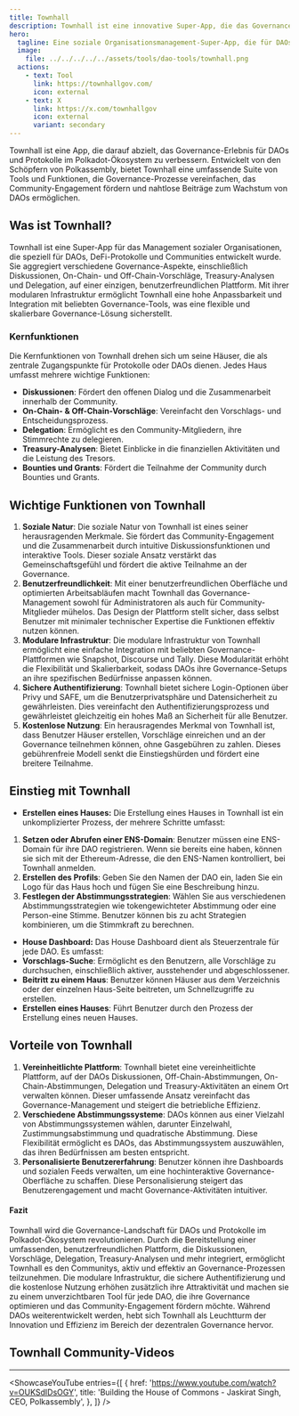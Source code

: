 ```yaml
---
title: Townhall
description: Townhall ist eine innovative Super-App, die das Governance-Erlebnis für Dezentrale Autonome Organisationen (DAOs) und Protokolle im Ethereum-, Polkadot-Ökosystem und darüber hinaus verbessert.
hero:
  tagline: Eine soziale Organisationsmanagement-Super-App, die für DAOs, DeFi-Protokolle und Communities maßgeschneidert ist.
  image: 
    file: ../../../../../assets/tools/dao-tools/townhall.png
  actions:
    - text: Tool
      link: https://townhallgov.com/
      icon: external
    - text: X
      link: https://x.com/townhallgov
      icon: external
      variant: secondary
---
```



Townhall ist eine App, die darauf abzielt, das Governance-Erlebnis für DAOs und Protokolle im Polkadot-Ökosystem zu verbessern. 
Entwickelt von den Schöpfern von Polkassembly, bietet Townhall eine umfassende Suite von Tools und Funktionen, die Governance-Prozesse vereinfachen, das Community-Engagement fördern und nahtlose Beiträge zum Wachstum von DAOs ermöglichen.

## Was ist Townhall?
Townhall ist eine Super-App für das Management sozialer Organisationen, die speziell für DAOs, DeFi-Protokolle und Communities entwickelt wurde. Sie aggregiert verschiedene Governance-Aspekte, einschließlich Diskussionen, On-Chain- und Off-Chain-Vorschläge, Treasury-Analysen und Delegation, auf einer einzigen, benutzerfreundlichen Plattform. Mit ihrer modularen Infrastruktur ermöglicht Townhall eine hohe Anpassbarkeit und Integration mit beliebten Governance-Tools, was eine flexible und skalierbare Governance-Lösung sicherstellt.

### Kernfunktionen
Die Kernfunktionen von Townhall drehen sich um seine Häuser, die als zentrale Zugangspunkte für Protokolle oder DAOs dienen. Jedes Haus umfasst mehrere wichtige Funktionen:
- **Diskussionen**: Fördert den offenen Dialog und die Zusammenarbeit innerhalb der Community.
- **On-Chain- & Off-Chain-Vorschläge**: Vereinfacht den Vorschlags- und Entscheidungsprozess.
- **Delegation**: Ermöglicht es den Community-Mitgliedern, ihre Stimmrechte zu delegieren.
- **Treasury-Analysen**: Bietet Einblicke in die finanziellen Aktivitäten und die Leistung des Tresors.
- **Bounties und Grants**: Fördert die Teilnahme der Community durch Bounties und Grants.

## Wichtige Funktionen von Townhall
1. **Soziale Natur**: Die soziale Natur von Townhall ist eines seiner herausragenden Merkmale. Sie fördert das Community-Engagement und die Zusammenarbeit durch intuitive Diskussionsfunktionen und interaktive Tools. Dieser soziale Ansatz verstärkt das Gemeinschaftsgefühl und fördert die aktive Teilnahme an der Governance.
2. **Benutzerfreundlichkeit**: Mit einer benutzerfreundlichen Oberfläche und optimierten Arbeitsabläufen macht Townhall das Governance-Management sowohl für Administratoren als auch für Community-Mitglieder mühelos. Das Design der Plattform stellt sicher, dass selbst Benutzer mit minimaler technischer Expertise die Funktionen effektiv nutzen können.
3. **Modulare Infrastruktur**: Die modulare Infrastruktur von Townhall ermöglicht eine einfache Integration mit beliebten Governance-Plattformen wie Snapshot, Discourse und Tally. Diese Modularität erhöht die Flexibilität und Skalierbarkeit, sodass DAOs ihre Governance-Setups an ihre spezifischen Bedürfnisse anpassen können.
4. **Sichere Authentifizierung**: Townhall bietet sichere Login-Optionen über Privy und SAFE, um die Benutzerprivatsphäre und Datensicherheit zu gewährleisten. Dies vereinfacht den Authentifizierungsprozess und gewährleistet gleichzeitig ein hohes Maß an Sicherheit für alle Benutzer.
5. **Kostenlose Nutzung**: Ein herausragendes Merkmal von Townhall ist, dass Benutzer Häuser erstellen, Vorschläge einreichen und an der Governance teilnehmen können, ohne Gasgebühren zu zahlen. Dieses gebührenfreie Modell senkt die Einstiegshürden und fördert eine breitere Teilnahme.

## Einstieg mit Townhall
- **Erstellen eines Hauses:**
Die Erstellung eines Hauses in Townhall ist ein unkomplizierter Prozess, der mehrere Schritte umfasst:
1. **Setzen oder Abrufen einer ENS-Domain**: Benutzer müssen eine ENS-Domain für ihre DAO registrieren. Wenn sie bereits eine haben, können sie sich mit der Ethereum-Adresse, die den ENS-Namen kontrolliert, bei Townhall anmelden.
2. **Erstellen des Profils**: Geben Sie den Namen der DAO ein, laden Sie ein Logo für das Haus hoch und fügen Sie eine Beschreibung hinzu.
3. **Festlegen der Abstimmungsstrategien**: Wählen Sie aus verschiedenen Abstimmungsstrategien wie tokengewichteter Abstimmung oder eine Person-eine Stimme. Benutzer können bis zu acht Strategien kombinieren, um die Stimmkraft zu berechnen.

- **House Dashboard:**
Das House Dashboard dient als Steuerzentrale für jede DAO. Es umfasst:
- **Vorschlags-Suche**: Ermöglicht es den Benutzern, alle Vorschläge zu durchsuchen, einschließlich aktiver, ausstehender und abgeschlossener.
- **Beitritt zu einem Haus**: Benutzer können Häuser aus dem Verzeichnis oder der einzelnen Haus-Seite beitreten, um Schnellzugriffe zu erstellen.
- **Erstellen eines Hauses**: Führt Benutzer durch den Prozess der Erstellung eines neuen Hauses.

## Vorteile von Townhall
1. **Vereinheitlichte Plattform**: Townhall bietet eine vereinheitlichte Plattform, auf der DAOs Diskussionen, Off-Chain-Abstimmungen, On-Chain-Abstimmungen, Delegation und Treasury-Aktivitäten an einem Ort verwalten können. Dieser umfassende Ansatz vereinfacht das Governance-Management und steigert die betriebliche Effizienz.
2. **Verschiedene Abstimmungssysteme**: DAOs können aus einer Vielzahl von Abstimmungssystemen wählen, darunter Einzelwahl, Zustimmungsabstimmung und quadratische Abstimmung. Diese Flexibilität ermöglicht es DAOs, das Abstimmungssystem auszuwählen, das ihren Bedürfnissen am besten entspricht.
3. **Personalisierte Benutzererfahrung**: Benutzer können ihre Dashboards und sozialen Feeds verwalten, um eine hochinteraktive Governance-Oberfläche zu schaffen. Diese Personalisierung steigert das Benutzerengagement und macht Governance-Aktivitäten intuitiver.

#### Fazit
Townhall wird die Governance-Landschaft für DAOs und Protokolle im Polkadot-Ökosystem revolutionieren. Durch die Bereitstellung einer umfassenden, benutzerfreundlichen Plattform, die Diskussionen, Vorschläge, Delegation, Treasury-Analysen und mehr integriert, ermöglicht Townhall es den Communitys, aktiv und effektiv an Governance-Prozessen teilzunehmen. Die modulare Infrastruktur, die sichere Authentifizierung und die kostenlose Nutzung erhöhen zusätzlich ihre Attraktivität und machen sie zu einem unverzichtbaren Tool für jede DAO, die ihre Governance optimieren und das Community-Engagement fördern möchte. Während DAOs weiterentwickelt werden, hebt sich Townhall als Leuchtturm der Innovation und Effizienz im Bereich der dezentralen Governance hervor.

## Townhall Community-Videos
------------
<ShowcaseYouTube
  entries={[
    {
      href: 'https://www.youtube.com/watch?v=OUKSdIDsOGY',
      title: 'Building the House of Commons - Jaskirat Singh, CEO,  Polkassembly',
    },
  ]} />
